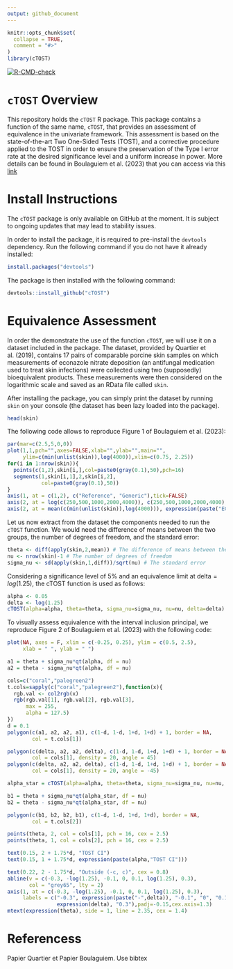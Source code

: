 ```yaml
---
output: github_document
---
```


<!-- README.md is generated from README.Rmd. Please edit this file -->

```r
knitr::opts_chunk$set(
  collapse = TRUE,
  comment = "#>"
)
library(cTOST)
```

 [![R-CMD-check](https://github.com/yboulag/cTOST/workflows/R-CMD-check/badge.svg)](https://github.com/yboulag/cTOST/actions)
 
# `cTOST` Overview

This repository holds the `cTOST` R package. This package contains a function of the same name, `cTOST`, that provides an assessment of equivalence in the univariate framework. This assessment is based on the state-of-the-art Two One-Sided Tests (TOST), and a corrective procedure applied to the TOST in order to ensure the preservation of the Type I error rate at the desired significance level and a uniform increase in power. More details can be found in Boulaguiem et al. (2023) that you can access via this [link](https://www.biorxiv.org/content/10.1101/2023.03.11.532179v2.full)

# Install Instructions

The `cTOST` package is only available on GitHub at the moment. It is subject to ongoing updates that may lead to stability issues.  

In order to install the package, it is required to pre-install the `devtools` dependency. Run the following command if you do not have it already installed:
```r
install.packages("devtools")
```
The package is then installed with the following command: 
```r
devtools::install_github("cTOST")
```

# Equivalence Assessment 

In order the demonstrate the use of the function `cTOST`, we will use it on a dataset included in the package. The dataset, provided by Quartier et al. (2019), contains $17$ pairs of comparable porcine skin samples on which measurements of econazole nitrate deposition (an antifungal medication used to treat skin infections) were collected using two (supposedly) bioequivalent products. These measurements were then considered on the logarithmic scale and saved as an RData file called `skin`. 

After installing the package, you can simply print the dataset by running `skin` on your console (the dataset has been lazy loaded into the package). 

```r
head(skin)
```

The following code allows to reproduce Figure 1 of Boulaguiem et al. (2023):

```r
par(mar=c(2.5,5,0,0))
plot(1,1,pch="",axes=FALSE,xlab="",ylab="",main="",
     ylim=c(min(unlist(skin)),log(4000)),xlim=c(0.75, 2.25))
for(i in 1:nrow(skin)){
  points(c(1,2),skin[i,],col=paste0(gray(0.1),50),pch=16)
  segments(1,skin[i,1],2,skin[i,2],
           col=paste0(gray(0.1),50))
}
axis(1, at = c(1,2), c("Reference", "Generic"),tick=FALSE)
axis(2, at = log(c(250,500,1000,2000,4000)), c(250,500,1000,2000,4000), las=2)
axis(2, at = mean(c(min(unlist(skin)),log(4000))), expression(paste("ECZ deposition (ng/cm"^2*")")),padj=-4.5, tick = FALSE)
```

Let us now extract from the dataset the components needed to run the `cTOST` function. We would need the difference of means between the two groups, the number of degrees of freedom, and the standard error:

```r
theta <- diff(apply(skin,2,mean)) # The difference of means between the two groups
nu <- nrow(skin)-1 # The number of degrees of freedom
sigma_nu <- sd(apply(skin,1,diff))/sqrt(nu) # The standard error
```

Considering a significance level of $5\%$ and an equivalence limit at $\text{delta}=log(1.25)$, the cTOST function is used as follows:

```r
alpha <- 0.05
delta <- log(1.25)
cTOST(alpha=alpha, theta=theta, sigma_nu=sigma_nu, nu=nu, delta=delta)
```

To visually assess equivalence with the interval inclusion principal, we reproduce Figure 2 of Boulaguiem et al. (2023) with the following code: 

```r
plot(NA, axes = F, xlim = c(-0.25, 0.25), ylim = c(0.5, 2.5),
     xlab = " ", ylab = " ")

a1 = theta + sigma_nu*qt(alpha, df = nu)
a2 = theta - sigma_nu*qt(alpha, df = nu)

cols=c("coral","palegreen2")
t.cols=sapply(c("coral","palegreen2"),function(x){
  rgb.val <- col2rgb(x)
  rgb(rgb.val[1], rgb.val[2], rgb.val[3],
      max = 255,
      alpha = 127.5)
})
d = 0.1
polygon(c(a1, a2, a2, a1), c(1-d, 1-d, 1+d, 1+d) + 1, border = NA,
        col = t.cols[1])

polygon(c(delta, a2, a2, delta), c(1-d, 1-d, 1+d, 1+d) + 1, border = NA,
        col = cols[1], density = 20, angle = 45)
polygon(c(delta, a2, a2, delta), c(1-d, 1-d, 1+d, 1+d) + 1, border = NA,
        col = cols[1], density = 20, angle = -45)

alpha_star = cTOST(alpha=alpha, theta=theta, sigma_nu=sigma_nu, nu=nu, delta=delta)[2,3]

b1 = theta + sigma_nu*qt(alpha_star, df = nu)
b2 = theta - sigma_nu*qt(alpha_star, df = nu)

polygon(c(b1, b2, b2, b1), c(1-d, 1-d, 1+d, 1+d), border = NA,
        col = t.cols[2])

points(theta, 2, col = cols[1], pch = 16, cex = 2.5)
points(theta, 1, col = cols[2], pch = 16, cex = 2.5)

text(0.15, 2 + 1.75*d, "TOST CI")
text(0.15, 1 + 1.75*d, expression(paste(alpha,"TOST CI")))

text(0.22, 2 - 1.75*d, "Outside (-c, c)", cex = 0.8)
abline(v = c(-0.3, -log(1.25), -0.1, 0, 0.1, log(1.25), 0.3),
       col = "grey65", lty = 2)
axis(1, at = c(-0.3, -log(1.25), -0.1, 0, 0.1, log(1.25), 0.3),
     labels = c("-0.3", expression(paste("-",delta)), "-0.1", "0", "0.1",
                expression(delta), "0.3"),padj=-0.15,cex.axis=1.3)
mtext(expression(theta), side = 1, line = 2.35, cex = 1.4)

```

# Referencess

Papier Quartier et Papier Boulaguiem. Use bibtex








